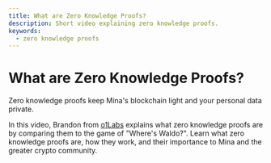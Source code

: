 ```yaml
---
title: What are Zero Knowledge Proofs?
description: Short video explaining zero knowledge proofs.
keywords:
  - zero knowledge proofs
---
```



# What are Zero Knowledge Proofs?

Zero knowledge proofs keep Mina's blockchain light and your personal data private.

In this video, Brandon from <a href="https://o1labs.org/">o1Labs</a> explains what zero knowledge proofs are by comparing them to the game of "Where's Waldo?". Learn what zero knowledge proofs are, how they work, and their importance to Mina and the greater crypto community.

<ResponsiveVideo src="https://www.youtube.com/embed/GvwYJDzzI-g" />
